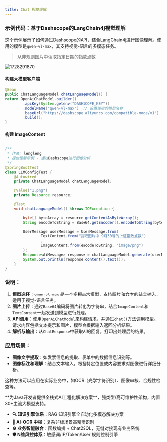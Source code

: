 ```yaml
---
title: Chat 视觉理解
---
```



### 示例代码：基于Dashscope的LangChain4j视觉理解

这个示例展示了如何通过Dashscope的API，结合LangChain4j进行图像理解。使用的模型是`qwen-vl-max`，其支持视觉-语言的多模态任务。 

> 从非规则图片中读取指定日期的指数点数


<img src='https://minio.pigx.top/oss/202410/1728291870.png' alt='1728291870'/>

#### 构建大模型客户端

```java
@Bean
public ChatLanguageModel chatLanguageModel() {
return OpenAiChatModel.builder()
        .apiKey(System.getenv("DASHSCOPE_KEY"))
        .modelName("qwen-vl-max")  // 设置使用的模型名称
        .baseUrl("https://dashscope.aliyuncs.com/compatible-mode/v1")
        .build();
}
```


####  构建 ImageContent

```java

/**
 * 作者: lengleng
 * 视觉理解示例 - 通过Dashscope进行图像分析
 */
@SpringBootTest
class LLMConfigTest {
    @Autowired
    private ChatLanguageModel chatLanguageModel;

    @Value("1.png")
    private Resource resource;

    @Test
    void chatLanguageModel() throws IOException {

        byte[] byteArray = resource.getContentAsByteArray();
        String encodeToString = Base64.getEncoder().encodeToString(byteArray);

        UserMessage userMessage = UserMessage.from(
                TextContent.from("提取图片中 9月30号的上证指数点数")
                ,
                ImageContent.from(encodeToString, "image/png")
        );
        Response<AiMessage> response = chatLanguageModel.generate(userMessage);
        System.out.println(response.content().text());
    }
}
```

### 说明：
1. **模型选择**：`qwen-vl-max` 是一个多模态大模型，支持图片和文本的结合输入，适用于视觉-语言任务。
2. **图片上传**：通过`Base64`编码将图片转化为字符串，结合`ImageContent`和`TextContent`一起发送到模型进行处理。
3. **API调用**：使用`OpenAiChatModel`来构建请求，并通过`chat()`方法调用模型。请求内容包括文本提示和图片，模型会根据输入返回分析结果。
4. **解析与输出**：从`ChatResponse`中获取AI的回复，打印出处理后的结果。

### 应用场景：
+ **图像文字提取**：如发票信息的提取、表单中的数据信息识别等。
+ **图像标注和理解**：结合文本输入，根据特定位置或内容要求对图像进行详细分析。

这种方法可以应用在实际业务中，如OCR（光学字符识别）、图像审核、合规性检查等。

<Card title="PIG AI应用开发平台 | 适合中大型企业构建自主可控的AI中台" icon="link" href="https://ai.pig4cloud.com">
**为Java开发者提供全栈式AI工程化解决方案**，强类型/高可维护性架构，内置30+主流大模型支持。

- **🔍 知识引擎体系**：RAG 知识引擎全自动化多模态解决方案
- **📝 AI-OCR 中枢**：复杂非标场景高精度识别
- **⚙️ 业务智能融合**：函数编排 + Chat2SQL，无缝对接现有业务系统
- **🛡️ N维风控体系**：敏感词/IP/Token/User 规则控制引擎
</Card>

